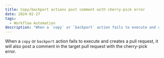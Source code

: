 ```yaml
---
title: Copy/backport actions post comment with cherry-pick error
date: 2024-02-27
tags:
  - Workflow Automation
description: "When a `copy` or `backport` action fails to execute and creates a pull request, it will also post a comment in the target pull request with the cherry-pick error."
---
```


When a `copy` or `backport` action fails to execute and creates a pull request, it will also post a comment in the target pull request with the cherry-pick error.
